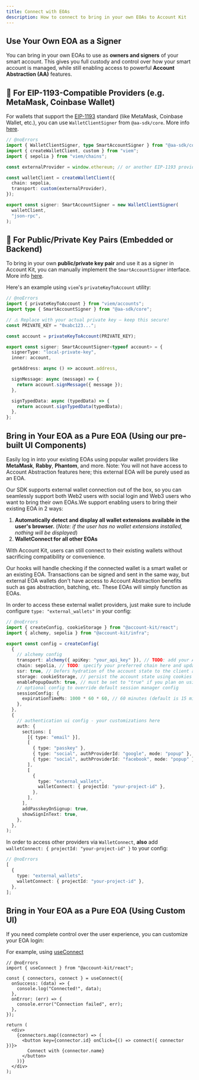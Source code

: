 ```yaml
---
title: Connect with EOAs
description: How to connect to bring in your own EOAs to Account Kit
---
```


## Use Your Own EOA as a Signer

You can bring in your own EOAs to use as **owners and signers** of your smart account. This gives you full custody and control over how your smart account is managed, while still enabling access to powerful **Account Abstraction (AA)** features.

## 🔌 For EIP-1193-Compatible Providers (e.g. MetaMask, Coinbase Wallet)

For wallets that support the [EIP-1193](https://eips.ethereum.org/EIPS/eip-1193) standard (like MetaMask, Coinbase Wallet, etc.), you can use `WalletClientSigner` from `@aa-sdk/core`. More info [here](https://www.alchemy.com/docs/wallets/third-party/signers).

```ts
// @noErrors
import { WalletClientSigner, type SmartAccountSigner } from "@aa-sdk/core";
import { createWalletClient, custom } from "viem";
import { sepolia } from "viem/chains";

const externalProvider = window.ethereum; // or another EIP-1193 provider

const walletClient = createWalletClient({
  chain: sepolia,
  transport: custom(externalProvider),
});

export const signer: SmartAccountSigner = new WalletClientSigner(
  walletClient,
  "json-rpc",
);
```

## 🔐 For Public/Private Key Pairs (Embedded or Backend)

To bring in your own **public/private key pair** and use it as a signer in Account Kit, you can manually implement the `SmartAccountSigner` interface. More info [here](https://www.alchemy.com/docs/wallets/third-party/signers).

Here's an example using `viem`'s `privateKeyToAccount` utility:

```ts
// @noErrors
import { privateKeyToAccount } from "viem/accounts";
import type { SmartAccountSigner } from "@aa-sdk/core";

// ⚠️ Replace with your actual private key — keep this secure!
const PRIVATE_KEY = "0xabc123...";

const account = privateKeyToAccount(PRIVATE_KEY);

export const signer: SmartAccountSigner<typeof account> = {
  signerType: "local-private-key",
  inner: account,

  getAddress: async () => account.address,

  signMessage: async (message) => {
    return account.signMessage({ message });
  },

  signTypedData: async (typedData) => {
    return account.signTypedData(typedData);
  },
};
```

## Bring in Your EOA as a Pure EOA (Using our pre-built UI Components)

Easily log in into your existing EOAs using popular wallet providers like **MetaMask**, **Rabby**, **Phantom**, and more. Note: You will not have access to Account Abstraction features here; this external EOA will be purely used as an EOA.

Our SDK supports external wallet connection out of the box, so you can seamlessly support both Web2 users with social login and Web3 users who want to bring their own EOAs.We support enabling users to bring their existing EOA in 2 ways:

1. **Automatically detect and display all wallet extensions available in the user's browser.** (_Note: if the user has no wallet extensions installed, nothing will be displayed_)
2. **WalletConnect for all other EOAs**

With Account Kit, users can still connect to their existing wallets without sacrificing compatibility or convenience.

Our hooks will handle checking if the connected wallet is a smart wallet or an existing EOA.
Transactions can be signed and sent in the same way, but external EOA wallets don't have access to Account Abstraction benefits such as gas abstraction, batching, etc.
These EOAs will simply function as EOAs.

In order to access these external wallet providers, just make sure to include configure `type: "external_wallets"` in your config:

```ts twoslash [src/config.ts]
// @noErrors
import { createConfig, cookieStorage } from "@account-kit/react";
import { alchemy, sepolia } from "@account-kit/infra";

export const config = createConfig(
  {
    // alchemy config
    transport: alchemy({ apiKey: "your_api_key" }), // TODO: add your Alchemy API key - setup your app and embedded account config in the alchemy dashboard (https://dashboard.alchemy.com/accounts)
    chain: sepolia, // TODO: specify your preferred chain here and update imports from @account-kit/infra
    ssr: true, // Defers hydration of the account state to the client after the initial mount solving any inconsistencies between server and client state (read more here: https://accountkit.alchemy.com/react/ssr)
    storage: cookieStorage, // persist the account state using cookies (read more here: https://accountkit.alchemy.com/react/ssr#persisting-the-account-state)
    enablePopupOauth: true, // must be set to "true" if you plan on using popup rather than redirect in the social login flow
    // optional config to override default session manager config
    sessionConfig: {
      expirationTimeMs: 1000 * 60 * 60, // 60 minutes (default is 15 min)
    },
  },
  {
    // authentication ui config - your customizations here
    auth: {
      sections: [
        [{ type: "email" }],
        [
          { type: "passkey" },
          { type: "social", authProviderId: "google", mode: "popup" },
          { type: "social", authProviderId: "facebook", mode: "popup" },
        ],
        [
          {
            type: "external_wallets",
            walletConnect: { projectId: "your-project-id" },
          },
        ],
      ],
      addPasskeyOnSignup: true,
      showSignInText: true,
    },
  },
);
```

In order to access other providers via `WalletConnect`, **also** add `walletConnect: { projectId: "your-project-id" }` to your config:

```ts twoslash [src/config.ts]
// @noErrors
[
  {
    type: "external_wallets",
    walletConnect: { projectId: "your-project-id" },
  },
];
```

## Bring in Your EOA as a Pure EOA (Using Custom UI)

If you need complete control over the user experience, you can customize your EOA login:

For example, using [useConnect](https://www.alchemy.com/docs/wallets/reference/account-kit/react/hooks/useConnect)

```tsx twoslash
// @noErrors
import { useConnect } from "@account-kit/react";

const { connectors, connect } = useConnect({
  onSuccess: (data) => {
    console.log("Connected!", data);
  },
  onError: (err) => {
    console.error("Connection failed", err);
  },
});

return (
  <div>
    {connectors.map((connector) => (
      <button key={connector.id} onClick={() => connect({ connector })}>
        Connect with {connector.name}
      </button>
    ))}
  </div>
);
```
